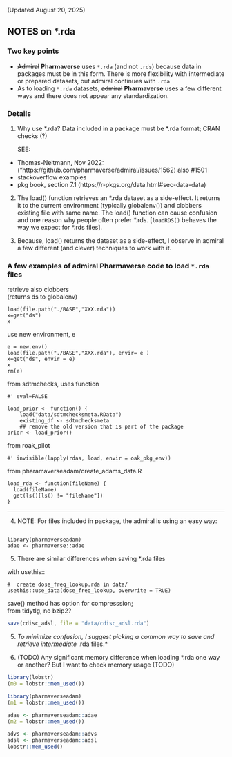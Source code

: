 
(Updated August 20, 2025)

## NOTES on \*.rda

### Two key points
- ~~Admiral~~ **Pharmaverse** uses `*.rda` (and not `.rds`) because data in packages must be in this form.  There is more flexibility with intermediate or prepared datasets, but admiral continues with `.rda` 
- As to loading `*.rda` datasets, ~~admiral~~ **Pharmaverse** uses a few different ways and there does not appear any standardization.


### Details

1. Why use \*.rda?
   Data included in a package must be *.rda format; CRAN checks (?) 
   
   SEE:
- Thomas-Neitmann, Nov 2022: ("https://github.com/pharmaverse/admiral/issues/1562)
  also #1501
- stackoverflow examples 
- pkg book, section 7.1 (https://r-pkgs.org/data.html#sec-data-data)

2. The load() function retrieves an \*.rda dataset as a side-effect.  It returns it to the current environment (typically globalenv()) and clobbers existing file with same name.   The load() function can cause confusion and one reason why people often prefer *.rds. [`loadRDS()`  behaves the way we expect for *.rds files].

3.  Because, load() returns the dataset as a side-effect, I observe in admiral a few different (and clever) techniques to work with it.

### A few  examples of ~~admiral~~ **Pharmaverse** code to load `*.rda` files

retrieve  also clobbers \
(returns ds to globalenv) \
```
load(file.path("./BASE","XXX.rda"))
x=get("ds")
x
```

use new environment, e \
```
e = new.env()
load(file.path("./BASE","XXX.rda"), envir= e ) 
x=get("ds", envir = e)
x
rm(e)
```

from sdtmchecks, uses function \
```
#' eval=FALSE

load_prior <- function() {
    load("data/sdtmchecksmeta.RData")
    existing_df <- sdtmchecksmeta
    ## remove the old version that is part of the package
prior <- load_prior()
```

from roak_pilot
```
#' invisible(lapply(rdas, load, envir = oak_pkg_env))
```

from pharamaverseadam/create_adams_data.R
```
load_rda <- function(fileName) {
  load(fileName)
  get(ls()[ls() != "fileName"])
}
```
<hr>

4. NOTE:  For files included in package, the admiral is using an easy way: 
```

library(pharmaverseadam)
adae <- pharmaverse::adae
```


5. There are similar differences when saving *.rda files


with usethis::
```
#  create dose_freq_lookup.rda in data/
usethis::use_data(dose_freq_lookup, overwrite = TRUE)
```
save() method has option for compresssion;  
from tidytlg,  no bzip2?
```r
save(cdisc_adsl, file = "data/cdisc_adsl.rda")
```

5. *To minimize confusion,  I suggest picking a common way to save and retrieve intermediate *.rda files.*


6. (TODO) Any significant memory difference when loading *.rda one way or another?
But I want to check memory usage (TODO)
```r
library(lobstr)
(m0 = lobstr::mem_used())

library(pharmaverseadam)
(m1 = lobstr::mem_used())

adae <- pharmaverseadam::adae
(m2 = lobstr::mem_used())

advs <- pharmaverseadam::advs
adsl <- pharmaverseadam::adsl
lobstr::mem_used()
```


